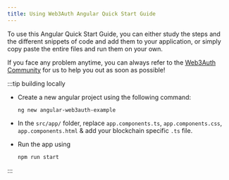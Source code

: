 ```yaml
---
title: Using Web3Auth Angular Quick Start Guide
---
```


To use this Angular Quick Start Guide, you can either study the steps and the different snippets of code and add them to your application, or simply
copy paste the entire files and run them on your own.

If you face any problem anytime, you can always refer to the [Web3Auth Community](https://community.web3auth.io/) for us to help you out as soon as
possible!

:::tip building locally

- Create a new angular project using the following command:

  ```shell
  ng new angular-web3auth-example
  ```

- In the `src/app/` folder, replace `app.components.ts`, `app.components.css`, `app.components.html` & add your blockchain specific `.ts` file.

- Run the app using

  ```bash npm2yarn
  npm run start
  ```

:::
